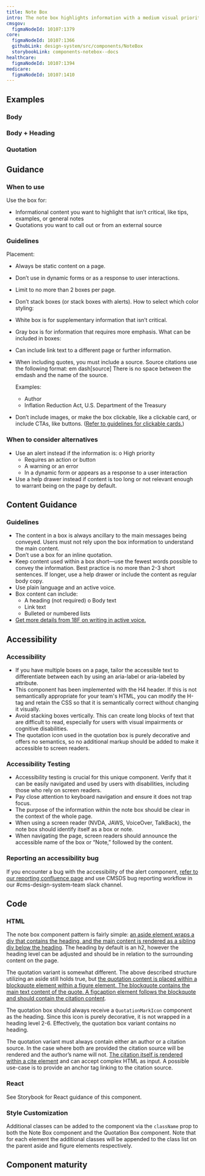 ```yaml
---
title: Note Box
intro: The note box highlights information with a medium visual priority using existing typography styles with a box outline.
cmsgov:
  figmaNodeId: 10107:1379
core:
  figmaNodeId: 10107:1366
  githubLink: design-system/src/components/NoteBox
  storybookLink: components-notebox--docs
healthcare:
  figmaNodeId: 10107:1394
medicare:
  figmaNodeId: 10107:1410
---
```


## Examples

### Body

### Body + Heading

### Quotation

## Guidance

### When to use

Use the box for:

- Informational content you want to highlight that isn’t critical, like tips, examples, or general notes
- Quotations you want to call out or from an external source

### Guidelines

Placement:

- Always be static content on a page.
- Don’t use in dynamic forms or as a response to user interactions.
- Limit to no more than 2 boxes per page.
- Don’t stack boxes (or stack boxes with alerts).
  How to select which color styling:
- White box is for supplementary information that isn’t critical.
- Gray box is for information that requires more emphasis.
  What can be included in boxes:
- Can include link text to a different page or further information.
- When including quotes, you must include a source. Source citations use the
  following format: em dash[source] There is no space between the emdash and the name of the source.

  Examples:

  <ul>
    <li>Author</li>
    <li>Inflation Reduction Act, U.S. Department of the Treasury</li>
  </ul>

- Don’t include images, or make the box clickable, like a clickable card, or include CTAs, like buttons. ([Refer to guidelines for clickable cards.]())

### When to consider alternatives

- Use an alert instead if the information is: o High priority
  - Requires an action or button
  - A warning or an error
  - In a dynamic form or appears as a response to a user interaction
- Use a help drawer instead if content is too long or not relevant enough to warrant being on the page by default.

## Content Guidance

### Guidelines

- The content in a box is always ancillary to the main messages being conveyed. Users must not rely upon the box information to understand the main content.
- Don’t use a box for an inline quotation.
- Keep content used within a box short—use the fewest words possible to
  convey the information. Best practice is no more than 2-3 short sentences.
  If longer, use a help drawer or include the content as regular body copy.
- Use plain language and an active voice.
- Box content can include:
  - A heading (not required) o Body text
  - Link text
  - Bulleted or numbered lists
- [Get more details from 18F on writing in active voice.]()

## Accessibility

### Accessibility

- If you have multiple boxes on a page, tailor the accessible text to differentiate between each by using an aria-label or aria-labeled by attribute.
- This component has been implemented with the H4 header. If this is not semantically appropriate for your team's HTML, you can modify the H-tag and retain the CSS so that it is semantically correct without changing it visually.
- Avoid stacking boxes vertically. This can create long blocks of text that are difficult to read, especially for users with visual impairments or cognitive disabilities.
- The quotation icon used in the quotation box is purely decorative and offers no semantics, so no additional markup should be added to make it accessible to screen readers.

### Accessibility Testing

- Accessibility testing is crucial for this unique component. Verify that it can be easily navigated and used by users with disabilities, including those who rely on screen readers.
- Pay close attention to keyboard navigation and ensure it does not trap focus.
- The purpose of the information within the note box should be clear in the context of the whole page.
- When using a screen reader (NVDA, JAWS, VoiceOver, TalkBack), the note box should identify itself as a box or note.
- When navigating the page, screen readers should announce the accessible name of the box or “Note,” followed by the content.

### Reporting an accessibility bug

If you encounter a bug with the accessibility of the alert component, [refer to our reporting confluence page]() and use CMSDS bug reporting workflow in our #cms-design-system-team slack channel.

## Code

### HTML

The note box component pattern is fairly simple: [an aside element wraps a div that contains the heading, and the main content is rendered as a sibling div below the heading](). The heading by default is an h2, however the heading level can be adjusted and should be in relation to the surrounding content on the page.

The quotation variant is somewhat different. The above described structure utilizing an aside still holds true, but [the quotation content is placed within a blockquote element within a figure element. The blockquote contains the main text content of the quote. A figcaption element follows the blockquote and should contain the citation content]().

The quotation box should always receive a `QuotationMarkIcon` component as the heading. Since this icon is purely decorative, it is not wrapped in a heading level 2-6. Effectively, the quotation box variant contains no heading.

The quotation variant must always contain either an author or a citation source. In the case where both are provided the citation source will be rendered and the author’s name will not. [The citation itself is rendered within a cite element]() and can accept complex HTML as input. A possible use-case is to provide an anchor tag linking to the citation source.

### React

See Storybook for React guidance of this component.

### Style Customization

Additional classes can be added to the component via the `className` prop to both the Note Box component and the Quotation Box component. Note that for each element the additional classes will be appended to the class list on the parent aside and figure elements respectively.

## Component maturity

<MaturityChecklist
  a11yStandards={true}
  color={true}
  forcedColors={true}
  screenReaders={true}
  keyboardNavigable={true}
  storybook={true}
  responsive={true}
  spanish={false}
  completeUiKit={false}
  responsiveUiKit={false}
  tokensInCode={true}
  tokensInSketch={true}
/>
